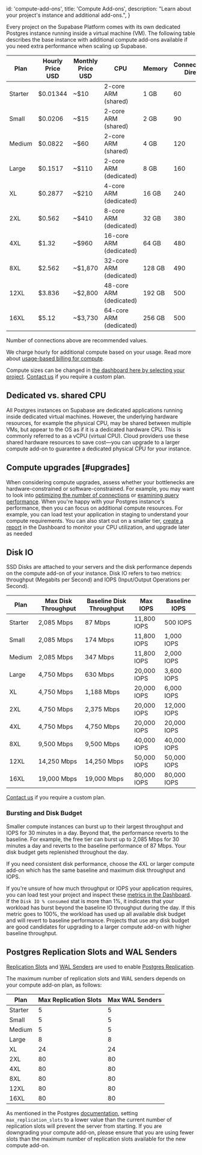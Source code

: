 
  id: 'compute-add-ons',
  title: 'Compute Add-ons',
  description: "Learn about your project's instance and additional add-ons.",
}

Every project on the Supabase Platform comes with its own dedicated Postgres instance running inside a virtual machine (VM). The following table describes the base instance with additional compute add-ons available if you need extra performance when scaling up Supabase.

| Plan    | Hourly Price USD | Monthly Price USD | CPU                     | Memory | Connections: Direct | Connections: Supavisor |
| ------- | ---------------- | ----------------- | ----------------------- | ------ | ------------------- | ---------------------- |
| Starter | $0.01344         | ~$10              | 2-core ARM (shared)     | 1 GB   | 60                  | 200                    |
| Small   | $0.0206          | ~$15              | 2-core ARM (shared)     | 2 GB   | 90                  | 1000                   |
| Medium  | $0.0822          | ~$60              | 2-core ARM (shared)     | 4 GB   | 120                 | 1000                   |
| Large   | $0.1517          | ~$110             | 2-core ARM (dedicated)  | 8 GB   | 160                 | 1000                   |
| XL      | $0.2877          | ~$210             | 4-core ARM (dedicated)  | 16 GB  | 240                 | 1000                   |
| 2XL     | $0.562           | ~$410             | 8-core ARM (dedicated)  | 32 GB  | 380                 | 1500                   |
| 4XL     | $1.32            | ~$960             | 16-core ARM (dedicated) | 64 GB  | 480                 | 3000                   |
| 8XL     | $2.562           | ~$1,870           | 32-core ARM (dedicated) | 128 GB | 490                 | 6000                   |
| 12XL    | $3.836           | ~$2,800           | 48-core ARM (dedicated) | 192 GB | 500                 | 9000                   |
| 16XL    | $5.12            | ~$3,730           | 64-core ARM (dedicated) | 256 GB | 500                 | 12,000                 |

Number of connections above are recommended values.

We charge hourly for additional compute based on your usage. Read more about [usage-based billing for compute](/docs/guides/platform/org-based-billing#usage-based-billing-for-compute).

Compute sizes can be changed in [the dashboard here by selecting your project](https://supabase.com/dashboard/project/_/settings/addons?panel=computeInstance). [Contact us](https://supabase.com/contact/enterprise) if you require a custom plan.

## Dedicated vs. shared CPU

All Postgres instances on Supabase are dedicated applications running inside dedicated virtual machines. However, the underlying hardware resources, for example the physical CPU, may be shared between multiple VMs, but appear to the OS as if it is a dedicated hardware CPU. This is commonly referred to as a vCPU (virtual CPU). Cloud providers use these shared hardware resources to save cost—you can upgrade to a larger compute add-on to guarantee a dedicated physical CPU for your instance.

## Compute upgrades [#upgrades]

When considering compute upgrades, assess whether your bottlenecks are hardware-constrained or software-constrained. For example, you may want to look into [optimizing the number of connections](/docs/guides/platform/performance#optimizing-the-number-of-connections) or [examining query performance](/docs/guides/platform/performance#examining-query-performance). When you're happy with your Postgres instance's performance, then you can focus on additional compute resources. For example, you can load test your application in staging to understand your compute requirements. You can also start out on a smaller tier, [create a report](https://supabase.com/dashboard/project/_/reports) in the Dashboard to monitor your CPU utilization, and upgrade later as needed

## Disk IO

SSD Disks are attached to your servers and the disk performance depends on the compute add-on of your instance. Disk IO refers to two metrics: throughput (Megabits per Second) and IOPS (Input/Output Operations per Second).

| Plan    | Max Disk Throughput | Baseline Disk Throughput | Max IOPS    | Baseline IOPS |
| ------- | ------------------- | ------------------------ | ----------- | ------------- |
| Starter | 2,085 Mbps          | 87 Mbps                  | 11,800 IOPS | 500 IOPS      |
| Small   | 2,085 Mbps          | 174 Mbps                 | 11,800 IOPS | 1,000 IOPS    |
| Medium  | 2,085 Mbps          | 347 Mbps                 | 11,800 IOPS | 2,000 IOPS    |
| Large   | 4,750 Mbps          | 630 Mbps                 | 20,000 IOPS | 3,600 IOPS    |
| XL      | 4,750 Mbps          | 1,188 Mbps               | 20,000 IOPS | 6,000 IOPS    |
| 2XL     | 4,750 Mbps          | 2,375 Mbps               | 20,000 IOPS | 12,000 IOPS   |
| 4XL     | 4,750 Mbps          | 4,750 Mbps               | 20,000 IOPS | 20,000 IOPS   |
| 8XL     | 9,500 Mbps          | 9,500 Mbps               | 40,000 IOPS | 40,000 IOPS   |
| 12XL    | 14,250 Mbps         | 14,250 Mbps              | 50,000 IOPS | 50,000 IOPS   |
| 16XL    | 19,000 Mbps         | 19,000 Mbps              | 80,000 IOPS | 80,000 IOPS   |

[Contact us](https://supabase.com/contact/enterprise) if you require a custom plan.

### Bursting and Disk Budget

Smaller compute instances can burst up to their largest throughput and IOPS for 30 minutes in a day. Beyond that, the performance reverts to the baseline. For example, the free tier can burst up to 2,085 Mbps for 30 minutes a day and reverts to the baseline performance of 87 Mbps. Your disk budget gets replenished throughout the day.

If you need consistent disk performance, choose the 4XL or larger compute add-on which has the same baseline and maximum disk throughput and IOPS.

If you're unsure of how much throughput or IOPS your application requires, you can load test your project and inspect these [metrics in the Dashboard](https://supabase.com/dashboard/project/_/reports). If the `Disk IO % consumed` stat is more than 1%, it indicates that your workload has burst beyond the baseline IO throughput during the day. If this metric goes to 100%, the workload has used up all available disk budget and will revert to baseline performance. Projects that use any disk budget are good candidates for upgrading to a larger compute add-on with higher baseline throughput.

## Postgres Replication Slots and WAL Senders

[Replication Slots](https://postgresqlco.nf/doc/en/param/max_replication_slots) and [WAL Senders](https://postgresqlco.nf/doc/en/param/max_wal_senders/) are used to enable [Postgres Replication](/docs/guides/database/replication).

The maximum number of replication slots and WAL senders depends on your compute add-on plan, as follows:

| Plan    | Max Replication Slots | Max WAL Senders |
| ------- | --------------------- | --------------- |
| Starter | 5                     | 5               |
| Small   | 5                     | 5               |
| Medium  | 5                     | 5               |
| Large   | 8                     | 8               |
| XL      | 24                    | 24              |
| 2XL     | 80                    | 80              |
| 4XL     | 80                    | 80              |
| 8XL     | 80                    | 80              |
| 12XL    | 80                    | 80              |
| 16XL    | 80                    | 80              |

<Admonition type="caution">

As mentioned in the Postgres [documentation](https://postgresqlco.nf/doc/en/param/max_replication_slots/), setting `max_replication_slots` to a lower value than the current number of replication slots will prevent the server from starting. If you are downgrading your compute add-on, please ensure that you are using fewer slots than the maximum number of replication slots available for the new compute add-on.

</Admonition>


